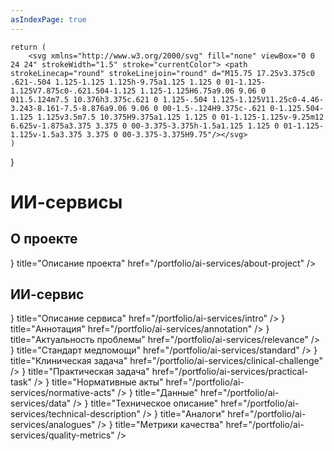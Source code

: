 ```yaml
---
asIndexPage: true
---
```



	return (
		<svg xmlns="http://www.w3.org/2000/svg"	fill="none"	viewBox="0 0 24 24" strokeWidth="1.5" stroke="currentColor"> <path	strokeLinecap="round" strokeLinejoin="round" d="M15.75 17.25v3.375c0 .621-.504 1.125-1.125 1.125h-9.75a1.125 1.125 0 01-1.125-1.125V7.875c0-.621.504-1.125 1.125-1.125H6.75a9.06 9.06 0 011.5.124m7.5 10.376h3.375c.621 0 1.125-.504 1.125-1.125V11.25c0-4.46-3.243-8.161-7.5-8.876a9.06 9.06 0 00-1.5-.124H9.375c-.621 0-1.125.504-1.125 1.125v3.5m7.5 10.375H9.375a1.125 1.125 0 01-1.125-1.125v-9.25m12 6.625v-1.875a3.375 3.375 0 00-3.375-3.375h-1.5a1.125 1.125 0 01-1.125-1.125v-1.5a3.375 3.375 0 00-3.375-3.375H9.75"/></svg>
	)
}

# ИИ-сервисы

## О проекте

<Cards>
	<Cards.Card 
		icon={<IconSvg />}
		title="Описание проекта"
		href="/portfolio/ai-services/about-project"
  />
</Cards>

## ИИ-сервис

<Cards>
	<Cards.Card 
		icon={<IconSvg />}
		title="Описание сервиса"
		href="/portfolio/ai-services/intro"
  />
	<Cards.Card 
		icon={<IconSvg />}
		title="Аннотация"
		href="/portfolio/ai-services/annotation"
  />
	<Cards.Card 
		icon={<IconSvg />}
		title="Актуальность проблемы"
		href="/portfolio/ai-services/relevance"
  />
	<Cards.Card 
		icon={<IconSvg />}
		title="Стандарт медпомощи"
		href="/portfolio/ai-services/standard"
  />
	<Cards.Card 
		icon={<IconSvg />}
		title="Клиническая задача"
		href="/portfolio/ai-services/clinical-challenge"
  />
	<Cards.Card 
		icon={<IconSvg />}
		title="Практическая задача"
		href="/portfolio/ai-services/practical-task"
  />
	<Cards.Card 
		icon={<IconSvg />}
		title="Нормативные акты"
		href="/portfolio/ai-services/normative-acts"
  />
	<Cards.Card 
		icon={<IconSvg />}
		title="Данные"
		href="/portfolio/ai-services/data"
  />
	<Cards.Card 
		icon={<IconSvg />}
		title="Техническое описание"
		href="/portfolio/ai-services/technical-description"
  />
	<Cards.Card 
		icon={<IconSvg />}
		title="Аналоги"
		href="/portfolio/ai-services/analogues"
  />
	<Cards.Card 
		icon={<IconSvg />}
		title="Метрики качества"
		href="/portfolio/ai-services/quality-metrics"
  />
</Cards>
